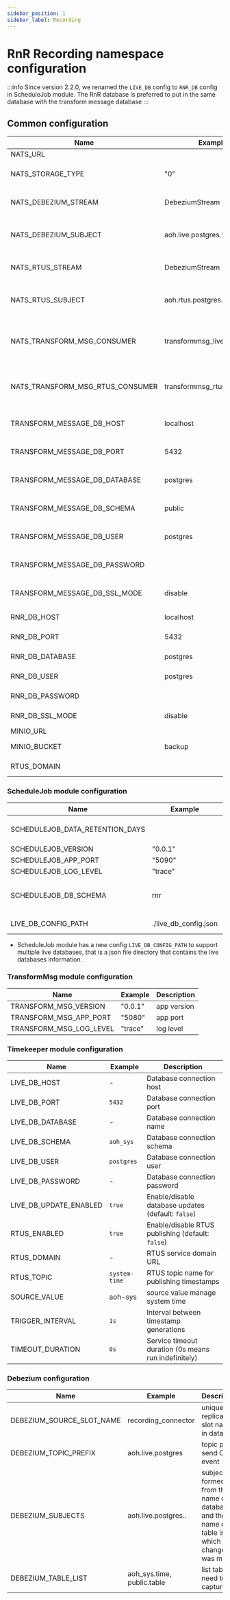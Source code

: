 ```yaml
---
sidebar_position: 1
sidebar_label: Recording
---
```


# RnR Recording namespace configuration

:::info
Since version 2.2.0, we renamed the `LIVE_DB` config to `RNR_DB` config in ScheduleJob module.
The RnR database is preferred to put in the same database with the transform message database
:::

## Common configuration

| Name                            | Example           | Description                                                                      |
| ------------------------------- | ----------------- | ---------------------------------------------------------------------------------|
| NATS_URL                        |                   | NATS url                    |
| NATS_STORAGE_TYPE               | "0" | NATS storage type: 0 - files, 1 - memory |
| NATS_DEBEZIUM_STREAM            | DebeziumStream | Stream name for CDC live database |
| NATS_DEBEZIUM_SUBJECT           | aoh.live.postgres.* | Stream subject for CDC live database |
| NATS_RTUS_STREAM                | DebeziumStream | Stream name for CDC rtus database |
| NATS_RTUS_SUBJECT               |  aoh.rtus.postgres.* | Stream subject for CDC rtus database |
| NATS_TRANSFORM_MSG_CONSUMER     | transformmsg_live_consumer | TransformMsg module consumer name for live database |
| NATS_TRANSFORM_MSG_RTUS_CONSUMER| transformmsg_rtus_consumer |TransformMsg module consumer name for rtus database |
| TRANSFORM_MESSAGE_DB_HOST       | localhost | Transform message DB information |
| TRANSFORM_MESSAGE_DB_PORT       | 5432 | Transform message DB information |
| TRANSFORM_MESSAGE_DB_DATABASE   | postgres | Transform message DB information |
| TRANSFORM_MESSAGE_DB_SCHEMA     | public | Transform message DB information |
| TRANSFORM_MESSAGE_DB_USER       | postgres | Transform message DB information |
| TRANSFORM_MESSAGE_DB_PASSWORD   |        | Transform message DB information |
| TRANSFORM_MESSAGE_DB_SSL_MODE   | disable | Transform message DB information |
| RNR_DB_HOST                    | localhost | RNR DB information |
| RNR_DB_PORT                    | 5432 | RNR DB information |
| RNR_DB_DATABASE                | postgres | RNR DB information |
| RNR_DB_USER                    | postgres | RNR DB information |
| RNR_DB_PASSWORD                | | RNR DB information |
| RNR_DB_SSL_MODE                | disable | RNR DB information |
| MINIO_URL                       | | Storage host |
| MINIO_BUCKET                    | backup | Storage bucket name |
| RTUS_DOMAIN                     | | RTUS service domain |

### ScheduleJob module configuration
| Name                            | Example           | Description                                                                      |
| ------------------------------- | ----------------- | ---------------------------------------------------------------------------------|
| SCHEDULEJOB_DATA_RETENTION_DAYS |                   | Data retention in days                    |
| SCHEDULEJOB_VERSION             | "0.0.1" | app version |
| SCHEDULEJOB_APP_PORT            | "5090" |  app port |
| SCHEDULEJOB_LOG_LEVEL           | "trace" | log level |
| SCHEDULEJOB_DB_SCHEMA           | rnr | schedule job database schema |
| LIVE_DB_CONFIG_PATH             | ./live_db_config.json | live db config path |

- ScheduleJob module has a new config `LIVE_DB_CONFIG_PATH` to support multiple live databases, that is a json file directory that contains the live databases information.

### TransformMsg module configuration
| Name                    | Example           | Description                                                                      |
| ------------------------| ----------------- | ---------------------------------------------------------------------------------|
| TRANSFORM_MSG_VERSION   | "0.0.1" | app version |
| TRANSFORM_MSG_APP_PORT  | "5080" | app port |
| TRANSFORM_MSG_LOG_LEVEL | "trace" | log level |

### Timekeeper module configuration
| Name                    | Example           | Description                                                                      |
| ------------------------| ----------------- | ---------------------------------------------------------------------------------|
| LIVE_DB_HOST | - | Database connection host | 
| LIVE_DB_PORT | `5432` | Database connection port |
| LIVE_DB_DATABASE | - | Database connection name |
| LIVE_DB_SCHEMA | `aoh_sys` | Database connection schema |
| LIVE_DB_USER | `postgres` | Database connection user |
| LIVE_DB_PASSWORD | - | Database connection password |
| LIVE_DB_UPDATE_ENABLED | `true` | Enable/disable database updates (default: `false`) |
| RTUS_ENABLED | `true` | Enable/disable RTUS publishing (default: `false`) |
| RTUS_DOMAIN | - | RTUS service domain URL |
| RTUS_TOPIC | `system-time` | RTUS topic name for publishing timestamps |
| SOURCE_VALUE | aoh-sys | source value manage system time |
| TRIGGER_INTERVAL | `1s` | Interval between timestamp generations |
| TIMEOUT_DURATION | `0s` | Service timeout duration (0s means run indefinitely) |

### Debezium configuration
| Name                      | Example           | Description                                                                      |
| ------------------------- | ----------------- | ---------------------------------------------------------------------------------|
| DEBEZIUM_SOURCE_SLOT_NAME | recording_connector | unique replication slot name in database|
| DEBEZIUM_TOPIC_PREFIX     | aoh.live.postgres | topic prefix send CDC event |
| DEBEZIUM_SUBJECTS         | aoh.live.postgres.*.* | subject is formed from the name of the database and the name of the table in which the change was made |
| DEBEZIUM_TABLE_LIST       | aoh_sys.time, public.table | list table need to be captured |